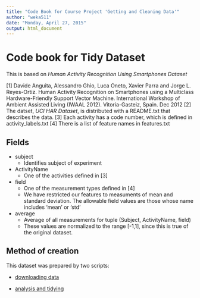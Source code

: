 ```yaml
---
title: "Code Book for Course Project 'Getting and Cleaning Data'"
author: "weka511"
date: "Monday, April 27, 2015"
output: html_document
---
```


# Code book for Tidy Dataset

This is based on *Human Activity Recognition Using Smartphones Dataset*

[1] Davide Anguita, Alessandro Ghio, Luca Oneto, Xavier Parra and Jorge L. Reyes-Ortiz. Human Activity Recognition on Smartphones using a Multiclass Hardware-Friendly Support Vector Machine. International Workshop of Ambient Assisted Living (IWAAL 2012). Vitoria-Gasteiz, Spain. Dec 2012
[2] The datset, *UCI HAR Dataset*, is distributed with a README.txt that describes the data.
[3] Each activity has a code number, which is defined in activity_labels.txt 
[4] There is a list of feature names in features.txt

## Fields

 * subject
    *  Identifies subject of experiment
    
 * ActivityName
    * One of the activities defined in [3]
    
 * field
    * One of the measurement types defined in [4]
    * We have restricted our features to measuments of mean and standard deviation. The allowable field values are those whose name includes 'mean' or 'std'
    
 * average
    * Average of all measurements for tuple (Subject, ActivityName, field)
    * These values are normalized to the range [-1,1], since this is true of the original dataset.

## Method of creation

This dataset was prepared by two scripts:

  * [downloading data](https://github.com/weka511/getdata/blob/master/download_data.R)
  
  * [analysis and tidying](https://github.com/weka511/getdata/blob/master/run_analysis.R)
